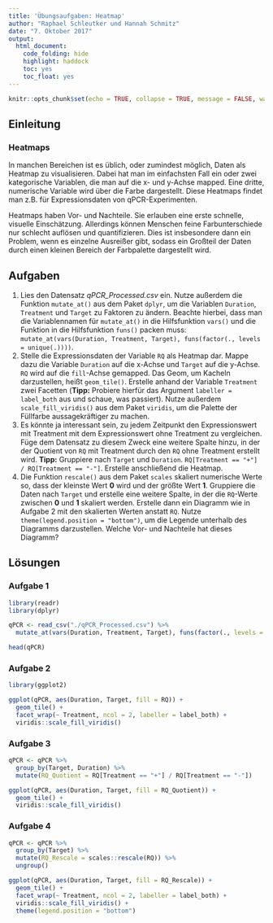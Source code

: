 ```yaml
---
title: 'Übungsaufgaben: Heatmap'
author: "Raphael Schleutker und Hannah Schmitz"
date: "7. Oktober 2017"
output: 
  html_document: 
    code_folding: hide
    highlight: haddock
    toc: yes
    toc_float: yes
---
```


```r
knitr::opts_chunk$set(echo = TRUE, collapse = TRUE, message = FALSE, warning = FALSE, fig.height = 3)
```

## Einleitung

### Heatmaps

In manchen Bereichen ist es üblich, oder zumindest möglich, Daten als Heatmap zu visualisieren. Dabei hat man im einfachsten Fall ein oder zwei kategorische Variablen, die man auf die x- und y-Achse mapped. Eine dritte, numerische Variable wird über die Farbe dargestellt. Diese Heatmaps findet man z.B. für Expressionsdaten von qPCR-Experimenten.

Heatmaps haben Vor- und Nachteile. Sie erlauben eine erste schnelle, visuelle Einschätzung. Allerdings können Menschen feine Farbunterschiede nur schlecht auflösen und quantifizieren. Dies ist insbesondere dann ein Problem, wenn es einzelne Ausreißer gibt, sodass ein Großteil der Daten durch einen kleinen Bereich der Farbpalette dargestellt wird.



## Aufgaben

1. Lies den Datensatz *qPCR_Processed.csv* ein. Nutze außerdem die Funktion `mutate_at()` aus dem Paket `dplyr`, um die Variablen `Duration`, `Treatment` und `Target` zu Faktoren zu ändern. Beachte hierbei, dass man die Variablennamen für `mutate_at()` in die Hilfsfunktion `vars()` und die Funktion in die Hilfsfunktion `funs()` packen muss: `mutate_at(vars(Duration, Treatment, Target), funs(factor(., levels = unique(.))))`.
2. Stelle die Expressionsdaten der Variable `RQ` als Heatmap dar. Mappe dazu die Variable `Duration` auf die x-Achse und `Target` auf die y-Achse. `RQ` wird auf die `fill`-Achse gemapped. Das Geom, um Kacheln darzustellen, heißt `geom_tile()`. Erstelle anhand der Variable `Treatment` zwei Facetten (**Tipp:** Probiere hierfür das Argument `labeller = label_both` aus und schaue, was passiert). Nutze außerdem `scale_fill_viridis()` aus dem Paket `viridis`, um die Palette der Füllfarbe aussagekräftiger zu machen.
3. Es könnte ja interessant sein, zu jedem Zeitpunkt den Expressionswert mit Treatment mit dem Expressionswert ohne Treatment zu vergleichen. Füge dem Datensatz zu diesem Zweck eine weitere Spalte hinzu, in der der Quotient von `RQ` mit Treatment durch den `RQ` ohne Treatment erstellt wird. **Tipp:** Gruppiere nach `Target` und `Duration`. `RQ[Treatment == "+"] / RQ[Treatment == "-"]`. Erstelle anschließend die Heatmap.
4. Die Funktion `rescale()` aus dem Paket `scales` skaliert numerische Werte so, dass der kleinste Wert **0** wird und der größte Wert **1**. Gruppiere die Daten nach `Target` und erstelle eine weitere Spalte, in der die `RQ`-Werte zwischen **0** und **1** skaliert werden. Erstelle dann ein Diagramm wie in Aufgabe 2 mit den skalierten Werten anstatt `RQ`. Nutze `theme(legend.position = "bottom")`, um die Legende unterhalb des Diagramms darzustellen. Welche Vor- und Nachteile hat dieses Diagramm?


## Lösungen

### Aufgabe 1

```r
library(readr)
library(dplyr)

qPCR <- read_csv("./qPCR_Processed.csv") %>%
  mutate_at(vars(Duration, Treatment, Target), funs(factor(., levels = unique(.))))

head(qPCR)
```


### Aufgabe 2

```r
library(ggplot2)

ggplot(qPCR, aes(Duration, Target, fill = RQ)) +
  geom_tile() +
  facet_wrap(~ Treatment, ncol = 2, labeller = label_both) +
  viridis::scale_fill_viridis()
```


### Aufgabe 3

```r
qPCR <- qPCR %>%
  group_by(Target, Duration) %>%
  mutate(RQ_Quotient = RQ[Treatment == "+"] / RQ[Treatment == "-"])

ggplot(qPCR, aes(Duration, Target, fill = RQ_Quotient)) +
  geom_tile() +
  viridis::scale_fill_viridis()
```


### Aufgabe 4

```r
qPCR <- qPCR %>%
  group_by(Target) %>%
  mutate(RQ_Rescale = scales::rescale(RQ)) %>%
  ungroup()

ggplot(qPCR, aes(Duration, Target, fill = RQ_Rescale)) +
  geom_tile() +
  facet_wrap(~ Treatment, ncol = 2, labeller = label_both) +
  viridis::scale_fill_viridis() +
  theme(legend.position = "bottom")
```

